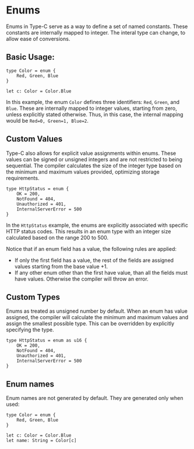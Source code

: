 
# Enums

Enums in Type-C serve as a way to define a set of named constants. These constants are internally mapped to integer. The interal type can change, to allow ease of conversions.

## Basic Usage:

```tc
type Color = enum {
    Red, Green, Blue
}

let c: Color = Color.Blue
```

In this example, the enum `Color` defines three identifiers: `Red`, `Green`, and `Blue`. These are internally mapped to
integer values, starting from zero, unless explicitly stated otherwise. Thus, in this case, the internal mapping would
be `Red=0, Green=1, Blue=2`.

## Custom Values
Type-C also allows for explicit value assignments within enums. These values can be signed or unsigned integers and are not restricted to being sequential. The compiler calculates the size of the integer type based on the minimum and
maximum values provided, optimizing storage requirements.

```tc
type HttpStatus = enum {
    OK = 200,
    NotFound = 404,
    Unauthorized = 401,
    InternalServerError = 500
}
```

In the `HttpStatus` example, the enums are explicitly associated with specific HTTP status codes. This results in an enum type with an integer size calculated based on the range 200 to 500.

Notice that if an enum field has a value, the following rules are applied:
- If only the first field has a value, the rest of the fields are assigned values starting from the base value +1.
- If any other enum other than the first have value, than all the fields must have values. Otherwise the compiler will throw an error.

## Custom Types
Enums as treated as unsigned number by default. When an enum has value assigned, the compiler will calculate the minimum and maximum values and assign the smallest possible type. This can be overridden by explicitly specifying the type.

```tc
type HttpStatus = enum as u16 {
    OK = 200,
    NotFound = 404,
    Unauthorized = 401,
    InternalServerError = 500
}
```

## Enum names
Enum names are not generated by default. They are generated only when used:

```tc
type Color = enum {
    Red, Green, Blue
}

let c: Color = Color.Blue
let name: String = Color[c]
```
